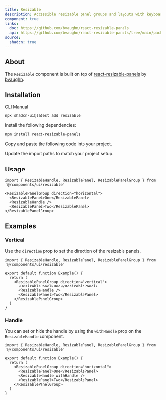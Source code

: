 ```yaml
---
title: Resizable
description: Accessible resizable panel groups and layouts with keyboard support.
component: true
links:
  doc: https://github.com/bvaughn/react-resizable-panels
  api: https://github.com/bvaughn/react-resizable-panels/tree/main/packages/react-resizable-panels
source:
  shadcn: true
---
```


<ComponentPreview name="resizable-demo" peekCode wide />

## About

The `Resizable` component is built on top of [react-resizable-panels](https://github.com/bvaughn/react-resizable-panels) by [bvaughn](https://github.com/bvaughn).

## Installation

<Tabs defaultValue="cli">

<TabsList>
  <TabsTrigger value="cli">CLI</TabsTrigger>
  <TabsTrigger value="manual">Manual</TabsTrigger>
</TabsList>
<TabsContent value="cli">

```bash
npx shadcn-ui@latest add resizable
```

</TabsContent>

<TabsContent value="manual">

<Steps>

<Step>Install the following dependencies:</Step>

```bash
npm install react-resizable-panels
```

<Step>Copy and paste the following code into your project.</Step>

<ComponentSource name="resizable" />

<Step>Update the import paths to match your project setup.</Step>

</Steps>

</TabsContent>

</Tabs>

## Usage

```tsx
import { ResizableHandle, ResizablePanel, ResizablePanelGroup } from '@/components/ui/resizable'
```

```tsx
<ResizablePanelGroup direction="horizontal">
  <ResizablePanel>One</ResizablePanel>
  <ResizableHandle />
  <ResizablePanel>Two</ResizablePanel>
</ResizablePanelGroup>
```

## Examples

### Vertical

Use the `direction` prop to set the direction of the resizable panels.

<ComponentPreview name="resizable-vertical" />

```tsx showLineNumbers {9}
import { ResizableHandle, ResizablePanel, ResizablePanelGroup } from '@/components/ui/resizable'

export default function Example() {
  return (
    <ResizablePanelGroup direction="vertical">
      <ResizablePanel>One</ResizablePanel>
      <ResizableHandle />
      <ResizablePanel>Two</ResizablePanel>
    </ResizablePanelGroup>
  )
}
```

### Handle

You can set or hide the handle by using the `withHandle` prop on the `ResizableHandle` component.

<ComponentPreview name="resizable-handle" />

```tsx showLineNumbers {11}
import { ResizableHandle, ResizablePanel, ResizablePanelGroup } from '@/components/ui/resizable'

export default function Example() {
  return (
    <ResizablePanelGroup direction="horizontal">
      <ResizablePanel>One</ResizablePanel>
      <ResizableHandle withHandle />
      <ResizablePanel>Two</ResizablePanel>
    </ResizablePanelGroup>
  )
}
```

